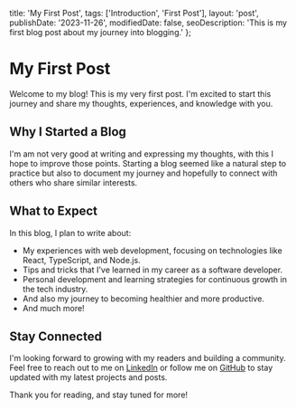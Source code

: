  title: 'My First Post',
  tags: ['Introduction', 'First Post'],
  layout: 'post',
  publishDate: '2023-11-26',
  modifiedDate: false,
  seoDescription: 'This is my first blog post about my journey into blogging.'
};

  # My First Post

  Welcome to my blog! This is my very first post. I'm excited to start this journey and share my thoughts, experiences, and knowledge with you.

  ## Why I Started a Blog

  I'm am not very good at writing and expressing my thoughts, with this I hope to improve those points. Starting a blog seemed like a natural step to practice but also to document my journey and hopefully to connect with others who share similar interests.

  ## What to Expect

  In this blog, I plan to write about:

  - My experiences with web development, focusing on technologies like React, TypeScript, and Node.js.
  - Tips and tricks that I've learned in my career as a software developer.
  - Personal development and learning strategies for continuous growth in the tech industry.
  - And also my journey to becoming healthier and more productive.
  - And much more!

  ## Stay Connected

  I'm looking forward to growing with my readers and building a community. Feel free to reach out to me on [LinkedIn](https://www.linkedin.com/in/joakimhall/) or follow me on [GitHub](https://github.com/Zokiio) to stay updated with my latest projects and posts.

  Thank you for reading, and stay tuned for more!
